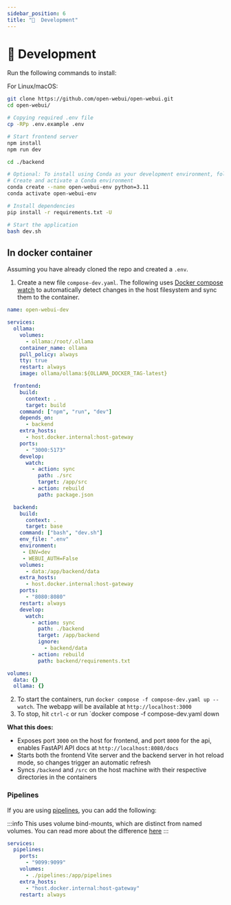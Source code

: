 ```yaml
---
sidebar_position: 6
title: "️🔨  Development"
---
```



<TopBanners />

# ️🔨 Development

Run the following commands to install:

For Linux/macOS:
```sh
git clone https://github.com/open-webui/open-webui.git
cd open-webui/

# Copying required .env file
cp -RPp .env.example .env

# Start frontend server
npm install
npm run dev

cd ./backend

# Optional: To install using Conda as your development environment, follow these instructions:
# Create and activate a Conda environment
conda create --name open-webui-env python=3.11
conda activate open-webui-env

# Install dependencies
pip install -r requirements.txt -U

# Start the application
bash dev.sh
```

## In docker container
Assuming you have already cloned the repo and created a `.env`.

1. Create a new file `compose-dev.yaml`. The following uses [Docker compose watch](https://docs.docker.com/compose/file-watch/) to automatically detect changes in the host filesystem and sync them to the container. 

```yaml
name: open-webui-dev

services:
  ollama:
    volumes:
      - ollama:/root/.ollama
    container_name: ollama
    pull_policy: always
    tty: true
    restart: always
    image: ollama/ollama:${OLLAMA_DOCKER_TAG-latest}

  frontend:
    build:
      context: .
      target: build
    command: ["npm", "run", "dev"]
    depends_on:
      - backend
    extra_hosts:
      - host.docker.internal:host-gateway
    ports:
      - "3000:5173"
    develop:
      watch:
        - action: sync
          path: ./src
          target: /app/src
        - action: rebuild
          path: package.json

  backend:
    build:
      context: .
      target: base
    command: ["bash", "dev.sh"]
    env_file: ".env"
    environment:
     - ENV=dev
     - WEBUI_AUTH=False
    volumes:
      - data:/app/backend/data
    extra_hosts:
      - host.docker.internal:host-gateway
    ports:
      - "8080:8080"
    restart: always
    develop:
      watch:
        - action: sync
          path: ./backend
          target: /app/backend
          ignore:
            - backend/data
        - action: rebuild
          path: backend/requirements.txt

volumes:
  data: {}
  ollama: {}
```
2. To start the containers, run `docker compose -f compose-dev.yaml up --watch`. The webapp will be available at `http://localhost:3000`
3. To stop, hit `ctrl-c` or run `docker compose -f compose-dev.yaml down

**What this does:**
- Exposes port `3000` on the host for frontend, and port `8000` for the api, enables FastAPI API docs at `http://localhost:8080/docs`
- Starts both the frontend Vite server and the backend server in hot reload mode, so changes trigger an automatic refresh
- Syncs `/backend` and `/src` on the host machine with their respective directories in the containers

### Pipelines 
If you are using [pipelines](https://docs.openwebui.com/pipelines/), you can add the following:

:::info
This uses volume bind-mounts, which are distinct from named volumes. You can read more about the difference [here](https://docs.docker.com/storage/bind-mounts/)
:::

```yaml
services:
  pipelines:
    ports:
      - "9099:9099"
    volumes:
      - ./pipelines:/app/pipelines
    extra_hosts:
      - "host.docker.internal:host-gateway"
    restart: always
```
